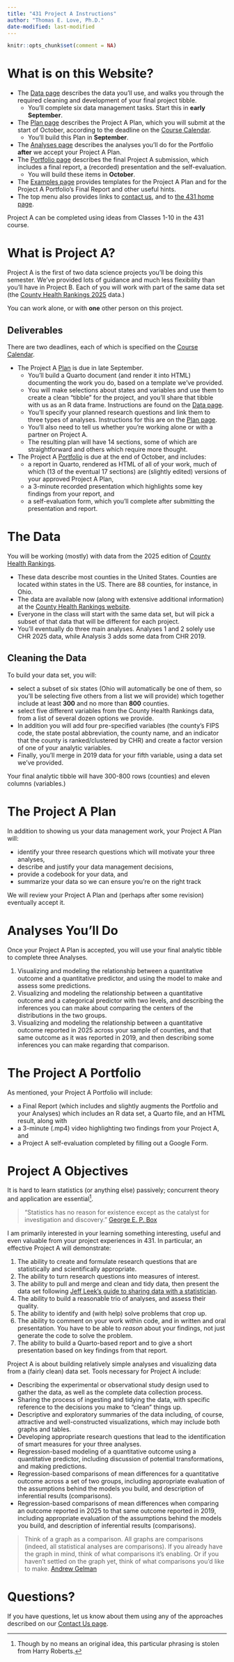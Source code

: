 ```yaml
---
title: "431 Project A Instructions"
author: "Thomas E. Love, Ph.D."
date-modified: last-modified
---
```


```r
knitr::opts_chunk$set(comment = NA)
```

# What is on this Website?

- The [Data page](data.qmd) describes the data you'll use, and walks you through the required cleaning and development of your final project tibble. 
    - You'll complete six data management tasks. Start this in **early September**.
- The [Plan page](plan.qmd) describes the Project A Plan, which you will submit at the start of October, according to the deadline on the [Course Calendar](https://thomaselove.github.io/431-2025/calendar.html). 
    - You'll build this Plan in **September**.
- The [Analyses page](analyses.qmd) describes the analyses you'll do for the Portfolio **after** we accept your Project A Plan.
- The [Portfolio page](portfolio.qmd) describes the final Project A submission, which includes a final report, a (recorded) presentation and the self-evaluation. 
    - You will build these items in **October**. 
- The [Examples page](examples.qmd) provides templates for the Project A Plan and for the Project A Portfolio's Final Report and other useful hints.
- The top menu also provides links to [contact us](https://thomaselove.github.io/431-2025/contact.html), and to [the 431 home page](https://thomaselove.github.io/431-2025).

Project A can be completed using ideas from Classes 1-10 in the 431 course.

# What is Project A?

Project A is the first of two data science projects you’ll be doing this semester. We've provided lots of guidance and much less flexibility than you’ll have in Project B. Each of you will work with part of the same data set (the [County Health Rankings 2025](https://www.countyhealthrankings.org/explore-health-rankings/rankings-data-documentation) data.) 

You can work alone, or with **one** other person on this project. 

## Deliverables

There are two deadlines, each of which is specified on the [Course Calendar](https://thomaselove.github.io/431-2025/calendar.html).

- The Project A [Plan](plan.qmd) is due in late September. 
    - You'll build a Quarto document (and render it into HTML) documenting the work you do, based on a template we've provided. 
    - You will make selections about states and variables and use them to create a clean "tibble" for the project, and you'll share that tibble with us as an R data frame. Instructions are found on the [Data page](data.qmd).
    - You'll specify your planned research questions and link them to three types of analyses. Instructions for this are on the [Plan page](plan.qmd).
    - You'll also need to tell us whether you're working alone or with a partner on Project A.
    - The resulting plan will have 14 sections, some of which are straightforward and others which require more thought.
- The Project A [Portfolio](portfolio.qmd) is due at the end of October, and includes:
    - a report in Quarto, rendered as HTML of all of your work, much of which (13 of the eventual 17 sections) are (slightly edited) versions of your approved Project A Plan,
    - a 3-minute recorded presentation which highlights some key findings from your report, and
    - a self-evaluation form, which you'll complete after submitting the presentation and report. 

# The Data

You will be working (mostly) with data from the 2025 edition of [County Health Rankings](https://www.countyhealthrankings.org/).

- These data describe most counties in the United States. Counties are located within states in the US. There are 88 counties, for instance, in Ohio.
- The data are available now (along with extensive additional information) at the [County Health Rankings website](https://www.countyhealthrankings.org/explore-health-rankings/rankings-data-documentation).
- Everyone in the class will start with the same data set, but will pick a subset of that data that will be different for each project.
- You'll eventually do three main analyses. Analyses 1 and 2 solely use CHR 2025 data, while Analysis 3 adds some data from CHR 2019.

## Cleaning the Data

To build your data set, you will:

- select a subset of six states (Ohio will automatically be one of them, so you'll be selecting five others from a list we will provide) which together include at least **300** and no more than **800** counties.
- select five different variables from the County Health Rankings data, from a list of several dozen options we provide.
- In addition you will add four pre-specified variables (the county's FIPS code, the state postal abbreviation, the county name, and an indicator that the county is ranked/clustered by CHR) and create a factor version of one of your analytic variables.
- Finally, you'll merge in 2019 data for your fifth variable, using a data set we've provided.

Your final analytic tibble will have 300-800 rows (counties) and eleven columns (variables.)

# The Project A Plan

In addition to showing us your data management work, your Project A Plan will:

- identify your three research questions which will motivate your three analyses,
- describe and justify your data management decisions, 
- provide a codebook for your data, and 
- summarize your data so we can ensure you're on the right track

We will review your Project A Plan and (perhaps after some revision) eventually accept it.

# Analyses You'll Do

Once your Project A Plan is accepted, you will use your final analytic tibble to complete three Analyses. 

1. Visualizing and modeling the relationship between a quantitative outcome and a quantitative predictor, and using the model to make and assess some predictions.
2. Visualizing and modeling the relationship between a quantitative outcome and a categorical predictor with two levels, and describing the inferences you can make about comparing the centers of the distributions in the two groups.
3. Visualizing and modeling the relationship between a quantitative outcome reported in 2025 across your sample of counties, and that same outcome as it was reported in 2019, and then describing some inferences you can make regarding that comparison.

# The Project A Portfolio

As mentioned, your Project A Portfolio will include:

- a Final Report (which includes and slightly augments the Portfolio and your Analyses) which includes an R data set, a Quarto file, and an HTML result, along with 
- a 3-minute (.mp4) video highlighting two findings from your Project A, and
- a Project A self-evaluation completed by filling out a Google Form.

# Project A Objectives 

It is hard to learn statistics (or anything else) passively; concurrent theory and application are essential^[Though by no means an original idea, this particular phrasing is stolen from Harry Roberts.].

> "Statistics has no reason for existence except as the catalyst for investigation and discovery." [George E. P. Box](https://en.wikipedia.org/wiki/George_E._P._Box)

I am primarily interested in your learning something interesting, useful and even valuable from your project experiences in 431. In particular, an effective Project A will demonstrate:

1. The ability to create and formulate research questions that are statistically and scientifically appropriate.
2. The ability to turn research questions into measures of interest.
3. The ability to pull and merge and clean and tidy data, then present the data set following [Jeff Leek's guide to sharing data with a statistician](https://github.com/jtleek/datasharing).
4. The ability to build a reasonable trio of analyses, and assess their quality.
5. The ability to identify and (with help) solve problems that crop up.
6. The ability to comment on your work within code, and in written and oral presentation. You have to be able to *reason* about your findings, not just generate the code to solve the problem.
7. The ability to build a Quarto-based report and to give a short presentation based on key findings from that report.

Project A is about building relatively simple analyses and visualizing data from a (fairly clean) data set. Tools necessary for Project A include:

- Describing the experimental or observational study design used to gather the data, as well as the complete data collection process.
- Sharing the process of ingesting and tidying the data, with specific reference to the decisions you make to "clean" things up.
- Descriptive and exploratory summaries of the data including, of course, attractive and well-constructed visualizations, which may include both graphs and tables.
- Developing appropriate research questions that lead to the identification of smart measures for your three analyses.
- Regression-based modeling of a quantitative outcome using a quantitative predictor, including discussion of potential transformations, and making predictions.
- Regression-based comparisons of mean differences for a quantitative outcome across a set of two groups, including appropriate evaluation of the assumptions behind the models you build, and description of inferential results (comparisons).
- Regression-based comparisons of mean differences when comparing an outcome reported in 2025 to that same outcome reported in 2019, including appropriate evaluation of the assumptions behind the models you build, and description of inferential results (comparisons).

> Think of a graph as a comparison. All graphs are comparisons (indeed, all statistical analyses are comparisons). If you already have the graph in mind, think of what comparisons it's enabling. Or if you haven't settled on the graph yet, think of what comparisons you'd like to make. [Andrew Gelman](http://andrewgelman.com/2014/03/25/statistical-graphics-course-statistical-graphics-advice/)

# Questions?

If you have questions, let us know about them using any of the approaches described on our [Contact Us page](https://thomaselove.github.io/431-2025/contact.html).